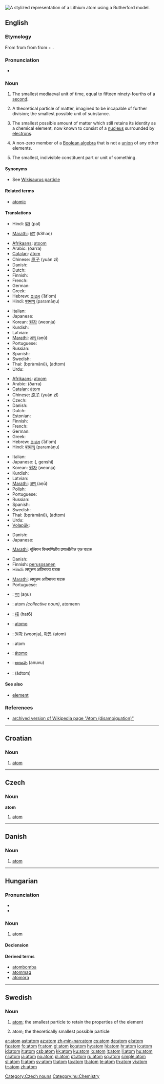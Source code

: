 {{wikipedia}}
[[Image:Stylised Lithium Atom.svg|thumb|right|A stylized representation of a [[Lithium]] atom using a Rutherford model.]]
{{Wikisaurus-link|particle}}
{{also|Atom}}
==English==

===Etymology===
From {{etyl|fro|en}} {{term|atome|lang=fro}} from {{etyl|la|en}} {{term|atomus||smallest particle|lang=la}} from {{etyl|grc|en}} {{term|ἄτομος||indivisible|tr=atomos|lang=grc|sc=polytonic}} from {{term|ἀ-||not|tr=a-|lang=grc|sc=polytonic}} + {{term|τέμνω||I cut|tr=temnō|lang=grc|sc=polytonic}}.

===Pronunciation===
* {{IPA|/ˈætəm/}}

===Noun===
{{en-noun}}

# {{obsolete}} The smallest mediaeval unit of time, equal to fifteen ninety-fourths of a [[second]].
# {{historical}} A theoretical particle of matter, imagined to be incapable of further division; the smallest possible unit of substance.
# {{physics}} The smallest possible amount of matter which still retains its identity as a chemical element, now known to consist of a [[nucleus]] surrounded by [[electrons]].
# {{mathematics}} A non-zero member of a [[wikipedia:Boolean algebra|Boolean algebra]] that is not a [[union]] of any other elements.
# The smallest, indivisible constituent part or unit of something.

====Synonyms====
* See [[Wikisaurus:particle]]

====Related terms====
* [[atomic]]

====Translations====
{{trans-top|small unit of time (Obsolete)}}
* Hindi: [[पल]] (pal)
{{trans-mid}}
* [[Marathi]]: [[क्षण]] (kShaṇ)
{{trans-bottom}}

{{trans-top|historical: theoretical particle of matter}}
* [[Afrikaans]]: [[atoom]]
* Arabic: {{Arab|[[ذرة]]}} (ðarra) {{f}}
* [[Catalan]]: [[àtom]]
* Chinese: [[原子]] (yuán zǐ)
* Danish: {{t-|da|atom|n}}
* Dutch: {{t+|nl|atoom|n}}
* Finnish: {{t+|fi|atomi}}
* French: {{t+|fr|atome|m}}
* German: {{t+|de|Atom|n}}
* Greek: {{t+|el|άτομο|n|tr=átomo|sc=Grek}}
* Hebrew: [[אטום]] (ʾāt'om) {{m}}
* Hindi: [[परमाणु]] (paramāṇu)
{{trans-mid}}
* Italian: {{t+|it|atomo|m}}
* Japanese: {{t+|ja|元素|tr=genso|sc=Jpan}}
* Korean: [[원자]] (weonja)
* Kurdish: {{t+|ku|ئه‌تۆم|sc=KUchar}}
* Latvian: {{t-|lv|atoms|m|xs=Latvian}}
* [[Marathi]]: [[अणू]] (aṇū)
* Portuguese: {{t+|pt|átomo|m}}
* Russian: {{t+|ru|атом|m|tr=átom|sc=Cyrl}}
* Spanish: {{t+|es|átomo|m}}
* Swedish: {{t+|sv|atom|c}}
* Thai: {{Thai|[[ปรมาณู]]}} (bpràmānū), {{Thai|[[อะตอม]]}} (àdtom)
* Urdu: {{ur-Arab|[[جوہر]]}} {{m}}
{{trans-bottom}}

{{trans-top|physics: smallest possible amount of matter retaining its chemical properties}}
* [[Afrikaans]]: [[atoom]]
* Arabic: {{Arab|[[ذرة]]}} (ðarra) {{f}}
* [[Catalan]]: [[àtom]]
* Chinese: [[原子]] (yuán zǐ)
* Czech: {{t+|cs|atom|m}}
* Danish: {{t-|da|atom|n}}
* Dutch: {{t+|nl|atoom|n}}
* Estonian: {{t-|et|aatom}}
* Finnish: {{t+|fi|atomi}}
* French: {{t+|fr|atome|m}}
* German: {{t+|de|Atom|n}}
* Greek: {{t+|el|άτομο|n|sc=Grek}}
* Hebrew: [[אטום]] (ʾāt'om) {{m}}
* Hindi: [[परमाणु]] (paramāṇu)
{{trans-mid}}
* Italian: {{t+|it|atomo|m}}
* Japanese: {{Jpan|[[原子]]}} ({{Jpan|[[げんし]]}}, genshi)
* Korean: [[원자]] (weonja)
* Kurdish: {{KUchar|[[ئه‌تۆم]]}}
* Latvian: {{t-|lv|atoms|xs=Latvian}}
* [[Marathi]]: [[अणू]] (aṇū)
* Polish: {{t+|pl|atom|m}}
* Portuguese: {{t+|pt|átomo|m}}
* Russian: {{t+|ru|атом|m|tr=átom|sc=Cyrl}}
* Spanish: {{t+|es|átomo|m}}
* Swedish: {{t+|sv|atom|c}}
* Thai: {{Thai|[[ปรมาณู]]}} (bpràmānū), {{Thai|[[อะตอม]]}} (àdtom)
* Urdu: {{ur-Arab|[[جوہر]]}} {{m}}
* [[Volapük]]: {{t+|vo|taum|xs=Volapük}}
{{trans-bottom}}

{{trans-top|mathematics: a kind of member of a Boolean algebra}}
* Danish: {{t-|da|atom|n}}
* Japanese: {{t+|ja|原子|tr=genshi|sc=Jpan}}
{{trans-mid}}
* [[Marathi]]: बूलियन बिजगणितीय प्रणालीतील एक घटक
{{trans-bottom}}

{{trans-top|the smallest indivisible consituent}}
* Danish: {{t-|da|atom|n}}
* Finnish: [[perusosanen]]
* Hindi: लघुत्तम अविभाज्य घटक
{{trans-mid}}
* [[Marathi]]: लघुत्तम अविभाज्य घटक
* Portuguese: {{t+|pt|átomo|m}}
{{trans-bottom}}

{{checktrans-top}}
* {{ttbc|Bengali}}: [[অণু]] (aṇu)
* {{ttbc|Breton}}: atom ''(collective noun)'', atomenn {{f}} {{s}}
* {{ttbc|Cantonese}}: [[核]] (hat6)
* {{ttbc|Interlingua}}: [[atomo]]
{{checktrans-mid}}
* {{ttbc|Korean}}: [[원자]] (weonja), [[아톰]] (atom)
* {{ttbc|Romanian}}: atom {{m}}
* {{ttbc|Spanish}}: [[átomo]] {{m}}
* {{ttbc|Telugu}}: [[అణువు]] (anuvu)
* {{ttbc|Thai}}: {{Thai|[[อะตอม]]}} (àdtom)
{{checktrans-bottom}}

====See also====
* [[element]]

===References===
* [http://en.wikipedia.org/w/index.php?title=Atom_(disambiguation)&direction=next&oldid=4826336 archived version of Wikipedia page "Atom (disambiguation)"]

----

==Croatian==

===Noun===
{{hr-noun|m}}

# [[#English|atom]]

----

==Czech==

===Noun===
'''atom''' {{m}}

# [[#English|atom]] {{physics|lang=cs}}

[[Category:Czech nouns]]

----

==Danish==

===Noun===
{{da-noun|et|atom|atomet|atomer|atomerne}}

# [[#English|atom]]

----

==Hungarian==

===Pronunciation===
* {{IPA|/ˈɒtom/|lang=hu}}
* {{hyphenation|atom}}

===Noun===
{{hu-noun|ok}}

# [[#English|atom]]

====Declension====
{{hu-decl-ok|ato|m|ot}}{{hu-pos-otok|atom|j|jai}}

====Derived terms====
* [[atombomba]]
* [[atommag]]
* [[atomóra]]

[[Category:hu:Chemistry]]

----

==Swedish==

===Noun===
{{sv-noun-reg-er}}

# [[#English|atom]]; the smallest particle to retain the properties of the element
# {{historical|lang=sv}} atom; the theoretically smallest possible particle

[[ar:atom]]
[[ast:atom]]
[[az:atom]]
[[zh-min-nan:atom]]
[[cs:atom]]
[[de:atom]]
[[el:atom]]
[[fa:atom]]
[[fo:atom]]
[[fr:atom]]
[[gl:atom]]
[[ko:atom]]
[[hy:atom]]
[[hi:atom]]
[[hr:atom]]
[[io:atom]]
[[id:atom]]
[[it:atom]]
[[csb:atom]]
[[kk:atom]]
[[ku:atom]]
[[lo:atom]]
[[lt:atom]]
[[li:atom]]
[[hu:atom]]
[[nl:atom]]
[[ja:atom]]
[[no:atom]]
[[pl:atom]]
[[pt:atom]]
[[ru:atom]]
[[sq:atom]]
[[simple:atom]]
[[sl:atom]]
[[fi:atom]]
[[sv:atom]]
[[tl:atom]]
[[ta:atom]]
[[tt:atom]]
[[te:atom]]
[[th:atom]]
[[vi:atom]]
[[tr:atom]]
[[zh:atom]]
